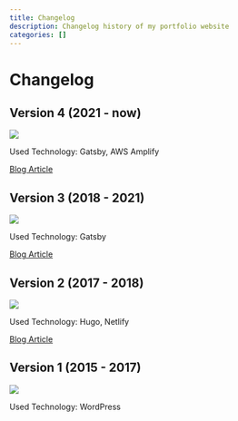 ```yaml
---
title: Changelog
description: Changelog history of my portfolio website
categories: []
---
```


# Changelog

## Version 4 (2021 - now)
![](./images/website-v4.jpg)

Used Technology: Gatsby, AWS Amplify

[Blog Article](https://mokkapps.de/blog/the-10-favorite-features-of-my-developer-portfolio-website/)

## Version 3 (2018 - 2021)
![](./images/website-v3.jpeg)

Used Technology: Gatsby

[Blog Article](https://mokkapps.de/blog/the-engineering-behind-my-portfolio-website/)

## Version 2 (2017 - 2018)
![](./images/website-v2.jpeg)

Used Technology: Hugo, Netlify

[Blog Article](https://dev.to/mokkapps/how-i-built-my-website-with-hugo-and-netlify-3n49)

## Version 1 (2015 - 2017)
![](./images/website-v1.jpeg)

Used Technology: WordPress


